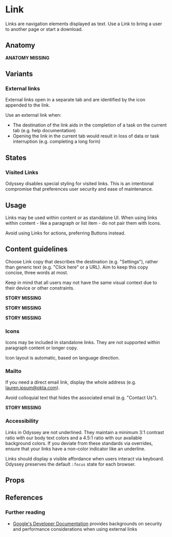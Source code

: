 
# Link

Links are navigation elements displayed as text. Use a Link to bring a user to another page or start a download.

## Anatomy

**ANATOMY MISSING**

## Variants

### External links

External links open in a separate tab and are identified by the <span class="sample--external-link-icon" aria-label="External link icon"></span> icon appended to the link.

Use an external link when:

- The destination of the link aids in the completion of a task on the current tab (e.g. help documentation)
- Opening the link in the current tab would result in loss of data or task interruption (e.g. completing a long form)

<Canvas>
  <Story id="components-link--external" />
</Canvas>

## States

### Visited Links

Odyssey disables special styling for visited links. This is an intentional compromise that preferences user security and ease of maintenance.

## Usage

Links may be used within content or as standalone UI. When using links within content - like a paragraph or list item - do not pair them with Icons.

Avoid using Links for actions, preferring Buttons instead.

## Content guidelines

Choose Link copy that describes the destination (e.g. "Settings"), rather than generic text (e.g. "Click here" or a URL). Aim to keep this copy concise, three words at most.

Keep in mind that all users may not have the same visual context due to their device or other constraints.

**STORY MISSING**

**STORY MISSING**

**STORY MISSING**

### Icons

Icons may be included in standalone links. They are not supported within paragraph content or longer copy.

Icon layout is automatic, based on language direction.

<Canvas>
  <Story id="components-link--with-icon" />
</Canvas>

### Mailto

If you need a direct email link, display the whole address (e.g. lauren.ipsum@okta.com).

Avoid colloquial text that hides the associated email (e.g. "Contact Us").

**STORY MISSING**

### Accessibility

Links in Odyssey are not underlined. They maintain a minimum 3:1 contrast ratio with our body text colors and a 4.5:1 ratio with our available background colors. If you deviate from these standards via overrides, ensure that your links have a non-color indicator like an underline.

Links should display a visible affordance when users interact via keyboard. Odyssey preserves the default `:focus` state for each browser.

## Props

<ArgsTable />

<ThemeTable componentThemeReducer={theme} />

## References

### Further reading

- [Google's Developer Documentation](https://developers.google.com/web/tools/lighthouse/audits/noopener) provides backgrounds on security and performance considerations when using external links
